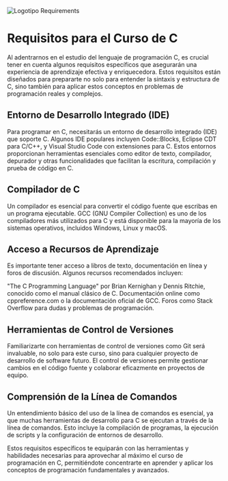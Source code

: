 

<div className="text-center mt-10">
  <div className="flex justify-center">
    <Image className="-mt-5 animate-bounce" alt="Logotipo Requirements" src='/assets/icons/requirements.svg' width={400}
      height={400} />
  </div>

  # Requisitos para el Curso de C

</div>

<div className="text-start mt-10">
  <div>
    Al adentrarnos en el estudio del lenguaje de programación C, es crucial tener en cuenta algunos requisitos
    específicos que asegurarán una experiencia de aprendizaje efectiva y enriquecedora. Estos requisitos están diseñados
    para prepararte no solo para entender la sintaxis y estructura de C, sino también para aplicar estos conceptos en
    problemas de programación reales y complejos.
  </div>

  ## Entorno de Desarrollo Integrado (IDE)

  Para programar en C, necesitarás un entorno de desarrollo integrado (IDE) que soporte C. Algunos IDE populares
  incluyen Code::Blocks, Eclipse CDT para C/C++, y Visual Studio Code con extensiones para C. Estos entornos
  proporcionan herramientas esenciales como editor de texto, compilador, depurador y otras funcionalidades que facilitan
  la escritura, compilación y prueba de código en C.

  ## Compilador de C

  Un compilador es esencial para convertir el código fuente que escribas en un programa ejecutable. GCC (GNU Compiler
  Collection) es uno de los compiladores más utilizados para C y está disponible para la mayoría de los sistemas
  operativos, incluidos Windows, Linux y macOS.

  ## Acceso a Recursos de Aprendizaje

  Es importante tener acceso a libros de texto, documentación en línea y foros de discusión. Algunos recursos
  recomendados incluyen:

  "The C Programming Language" por Brian Kernighan y Dennis Ritchie, conocido como el manual clásico de C.
  Documentación online como cppreference.com o la documentación oficial de GCC.
  Foros como Stack Overflow para dudas y problemas de programación.

  ## Herramientas de Control de Versiones

  Familiarizarte con herramientas de control de versiones como Git será invaluable, no solo para este curso, sino para
  cualquier proyecto de desarrollo de software futuro. El control de versiones permite gestionar cambios en el código
  fuente y colaborar eficazmente en proyectos de equipo.

  ## Comprensión de la Línea de Comandos

  Un entendimiento básico del uso de la línea de comandos es esencial, ya que muchas herramientas de desarrollo para C
  se ejecutan a través de la línea de comandos. Esto incluye la compilación de programas, la ejecución de scripts y la
  configuración de entornos de desarrollo.

  <Callout emoji="👀" type="info">
    Estos requisitos específicos te equiparán con las herramientas y habilidades necesarias para aprovechar al máximo el
    curso de programación en C, permitiéndote concentrarte en aprender y aplicar los conceptos de programación
    fundamentales y avanzados.
  </Callout>
</div>